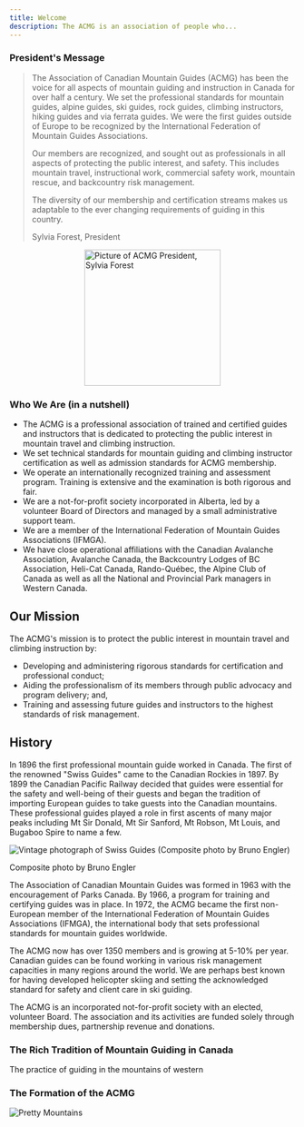 ```yaml
---
title: Welcome
description: The ACMG is an association of people who...
---
```


### President's Message

>The Association of Canadian Mountain Guides (ACMG) has been the voice for all aspects of mountain guiding and instruction in Canada for over half a century. We set the professional standards for mountain guides, alpine guides, ski guides, rock guides, climbing instructors, hiking guides and via ferrata guides. We were the first guides outside of Europe to be recognized by the International Federation of Mountain Guides Associations.
>
>Our members are recognized, and sought out as professionals in all aspects of protecting the public interest, and safety. This includes mountain travel, instructional work, commercial safety work, mountain rescue, and backcountry risk management.
>
>The diversity of our membership and certification streams makes us adaptable to the ever changing requirements of guiding in this country.
>
>Sylvia Forest, President


<Image src={sylviaforest}
        alt="Picture of ACMG President, Sylvia Forest" 
        width="240" 
        style="display: block; margin: 0 auto" />

### Who We Are (in a nutshell)

* The ACMG is a professional association of trained and certified guides and instructors that is dedicated to protecting the public interest in mountain travel and climbing instruction.
* We set technical standards for mountain guiding and climbing instructor certification as well as admission standards for ACMG membership.
* We operate an internationally recognized training and assessment program. Training is extensive and the examination is both rigorous and fair.
* We are a not-for-profit society incorporated in Alberta, led by a volunteer Board of Directors and managed by a small administrative support team.
* We are a member of the International Federation of Mountain Guides Associations (IFMGA).
* We have close operational affiliations with the Canadian Avalanche Association, Avalanche Canada, the Backcountry Lodges of BC Association, Heli-Cat Canada, Rando-Québec, the Alpine Club of Canada as well as all the National and Provincial Park managers in Western Canada.

## Our Mission

The ACMG's mission is to protect the public interest in mountain travel and climbing instruction by:

* Developing and administering rigorous standards for certification and professional conduct;
* Aiding the professionalism of its members through public advocacy and program delivery; and,
* Training and assessing future guides and instructors to the highest standards of risk management. 

## History

In 1896 the first professional mountain guide worked in Canada. The first of the renowned "Swiss Guides" came to the Canadian Rockies in 1897. By 1899 the Canadian Pacific Railway decided that guides were essential for the safety and well-being of their guests and began the tradition of importing European guides to take guests into the Canadian mountains. These professional guides played a role in first ascents of many major peaks including Mt Sir Donald, Mt Sir Sanford, Mt Robson, Mt Louis, and Bugaboo Spire to name a few.

<Image src={feuz}
        alt="Vintage photograph of Swiss Guides (Composite photo by Bruno Engler)" 
        style="display: block; margin: 0 auto" />

Composite photo by Bruno Engler

The Association of Canadian Mountain Guides was formed in 1963 with the encouragement of Parks Canada. By 1966, a program for training and certifying guides was in place. In 1972, the ACMG became the first non-European member of the International Federation of Mountain Guides Associations (IFMGA), the international body that sets professional standards for mountain guides worldwide.

The ACMG now has over 1350 members and is growing at 5-10% per year. Canadian guides can be found working in various risk management capacities in many regions around the world. We are perhaps best known for having developed helicopter skiing and setting the acknowledged standard for safety and client care in ski guiding.

The ACMG is an incorporated not-for-profit society with an elected, volunteer Board. The association and its activities are funded solely through membership dues, partnership revenue and donations.

### The Rich Tradition of Mountain Guiding in Canada

The practice of guiding in the mountains of western 


### The Formation of the ACMG



![Pretty Mountains](https://www.wildnatureimages.com/images/640/070620-014-The-Tetons.jpg)


